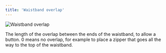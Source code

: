 ```yaml
---
title: 'Waistband overlap'
---
```


![Waistband overlap](waistbandoverlap.svg)

The length of the overlap between the ends of the waistband, to allow a button. 0 means no overlap, for example to place a zipper that goes all the way to the top of the waistband.
